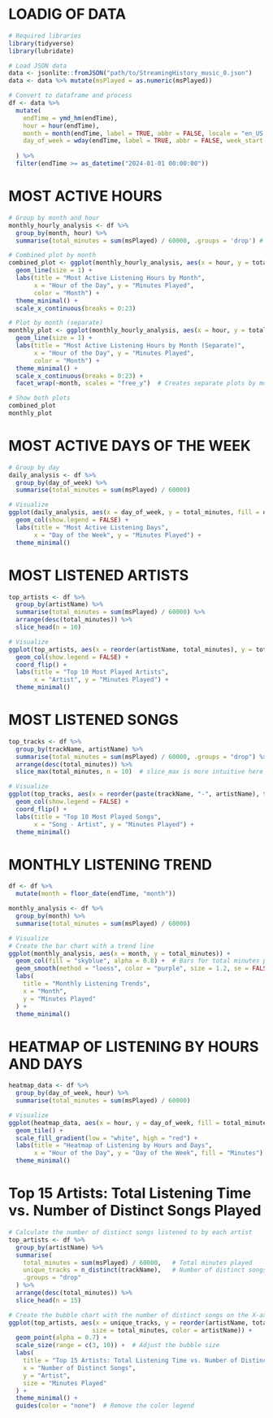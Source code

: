 # LOADIG OF DATA
```{r}
# Required libraries
library(tidyverse)
library(lubridate)

# Load JSON data
data <- jsonlite::fromJSON("path/to/StreamingHistory_music_0.json")
data <- data %>% mutate(msPlayed = as.numeric(msPlayed))

# Convert to dataframe and process
df <- data %>%
  mutate(
    endTime = ymd_hm(endTime),
    hour = hour(endTime),
    month = month(endTime, label = TRUE, abbr = FALSE, locale = "en_US.UTF-8"),
    day_of_week = wday(endTime, label = TRUE, abbr = FALSE, week_start = 1, locale = "en_US.UTF-8")
    
  ) %>%
  filter(endTime >= as_datetime("2024-01-01 00:00:00"))
```
# MOST ACTIVE HOURS
```{r}
# Group by month and hour
monthly_hourly_analysis <- df %>%
  group_by(month, hour) %>%
  summarise(total_minutes = sum(msPlayed) / 60000, .groups = 'drop') # Divide by 60000 to convert from ms to minutes

# Combined plot by month
combined_plot <- ggplot(monthly_hourly_analysis, aes(x = hour, y = total_minutes, color = month, group = month)) +
  geom_line(size = 1) +
  labs(title = "Most Active Listening Hours by Month",
       x = "Hour of the Day", y = "Minutes Played",
       color = "Month") +
  theme_minimal() +
  scale_x_continuous(breaks = 0:23)

# Plot by month (separate)
monthly_plot <- ggplot(monthly_hourly_analysis, aes(x = hour, y = total_minutes, color = month)) +
  geom_line(size = 1) +
  labs(title = "Most Active Listening Hours by Month (Separate)",
       x = "Hour of the Day", y = "Minutes Played",
       color = "Month") +
  theme_minimal() +
  scale_x_continuous(breaks = 0:23) +
  facet_wrap(~month, scales = "free_y")  # Creates separate plots by month

# Show both plots
combined_plot
monthly_plot

```
# MOST ACTIVE DAYS OF THE WEEK
```{r}
# Group by day
daily_analysis <- df %>%
  group_by(day_of_week) %>%
  summarise(total_minutes = sum(msPlayed) / 60000)

# Visualize
ggplot(daily_analysis, aes(x = day_of_week, y = total_minutes, fill = day_of_week)) +
  geom_col(show.legend = FALSE) +
  labs(title = "Most Active Listening Days",
       x = "Day of the Week", y = "Minutes Played") +
  theme_minimal()


```

# MOST LISTENED ARTISTS

```{r}
top_artists <- df %>%
  group_by(artistName) %>%
  summarise(total_minutes = sum(msPlayed) / 60000) %>%
  arrange(desc(total_minutes)) %>%
  slice_head(n = 10)

# Visualize
ggplot(top_artists, aes(x = reorder(artistName, total_minutes), y = total_minutes, fill = artistName)) +
  geom_col(show.legend = FALSE) +
  coord_flip() +
  labs(title = "Top 10 Most Played Artists",
       x = "Artist", y = "Minutes Played") +
  theme_minimal()

```

# MOST LISTENED SONGS

```{r}
top_tracks <- df %>%
  group_by(trackName, artistName) %>%
  summarise(total_minutes = sum(msPlayed) / 60000, .groups = "drop") %>%  # Add .groups to avoid warnings
  arrange(desc(total_minutes)) %>% 
  slice_max(total_minutes, n = 10)  # slice_max is more intuitive here than slice_head

# Visualize
ggplot(top_tracks, aes(x = reorder(paste(trackName, "-", artistName), total_minutes), y = total_minutes, fill = artistName)) +
  geom_col(show.legend = FALSE) +
  coord_flip() +
  labs(title = "Top 10 Most Played Songs",
       x = "Song - Artist", y = "Minutes Played") +
  theme_minimal()


```

# MONTHLY LISTENING TREND
```{r}
df <- df %>%
  mutate(month = floor_date(endTime, "month"))

monthly_analysis <- df %>%
  group_by(month) %>%
  summarise(total_minutes = sum(msPlayed) / 60000)

# Visualize
# Create the bar chart with a trend line
ggplot(monthly_analysis, aes(x = month, y = total_minutes)) +
  geom_col(fill = "skyblue", alpha = 0.8) +  # Bars for total minutes per month
  geom_smooth(method = "loess", color = "purple", size = 1.2, se = FALSE) +  # Smoothed trend line
  labs(
    title = "Monthly Listening Trends",
    x = "Month",
    y = "Minutes Played"
  ) +
  theme_minimal()
```

# HEATMAP OF LISTENING BY HOURS AND DAYS
```{r}
heatmap_data <- df %>%
  group_by(day_of_week, hour) %>%
  summarise(total_minutes = sum(msPlayed) / 60000)

# Visualize
ggplot(heatmap_data, aes(x = hour, y = day_of_week, fill = total_minutes)) +
  geom_tile() +
  scale_fill_gradient(low = "white", high = "red") +
  labs(title = "Heatmap of Listening by Hours and Days",
       x = "Hour of the Day", y = "Day of the Week", fill = "Minutes") +
  theme_minimal()


```
# Top 15 Artists: Total Listening Time vs. Number of Distinct Songs Played
```{r}
# Calculate the number of distinct songs listened to by each artist
top_artists <- df %>%
  group_by(artistName) %>%
  summarise(
    total_minutes = sum(msPlayed) / 60000,   # Total minutes played
    unique_tracks = n_distinct(trackName),   # Number of distinct songs
    .groups = "drop"
  ) %>%
  arrange(desc(total_minutes)) %>%
  slice_head(n = 15)

# Create the bubble chart with the number of distinct songs on the X-axis
ggplot(top_artists, aes(x = unique_tracks, y = reorder(artistName, total_minutes), 
                       size = total_minutes, color = artistName)) +
  geom_point(alpha = 0.7) +
  scale_size(range = c(3, 10)) +  # Adjust the bubble size
  labs(
    title = "Top 15 Artists: Total Listening Time vs. Number of Distinct Songs Played",
    x = "Number of Distinct Songs",
    y = "Artist",
    size = "Minutes Played"
  ) +
  theme_minimal() +
  guides(color = "none")  # Remove the color legend
```


